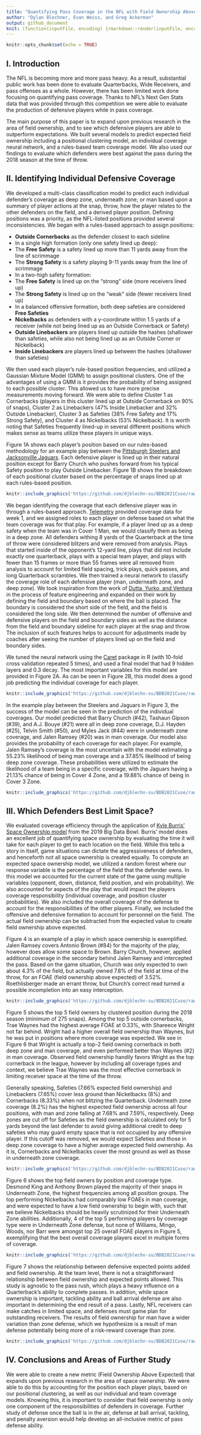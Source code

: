 ```yaml
---
title: "Quantifying Pass Coverage in the NFL with Field Ownership Above Expected"
author: "Dylan Blechner, Evan Weiss, and Greg Ackerman"
output: github_document
knit: (function(inputFile, encoding) {rmarkdown::render(inputFile, encoding = encoding, output_file = file.path(dirname(inputFile), 'README.md'), output_dir = getwd())})
---
```


```r
knitr::opts_chunk$set(echo = TRUE)
```

## I. Introduction

The NFL is becoming more and more pass heavy. As a result, substantial public work has been done to evaluate Quarterbacks, Wide Receivers, and pass offenses as a whole. However, there has been limited work done focusing on quantifying pass coverage. Thanks to NFL’s Next Gen Stats data that was provided through this competition we were able to evaluate the production of defensive players while in pass coverage. 

The main purpose of this paper is to expand upon previous research in the area of field ownership, and to see which defensive players are able to outperform expectations. We built several models to predict expected field ownership including a positional clustering model, an individual coverage neural network, and a rules-based team coverage model. We also used our findings to evaluate which defenders were best against the pass during the 2018 season at the time of throw.

## II. Identifying Individual Defensive Coverage

We developed a multi-class classification model to predict each individual defender’s coverage as deep zone, underneath zone, or man based upon a summary of player actions at the snap, throw, how the player relates to the other defenders on the field, and a derived player position. Defining positions was a priority, as the NFL-listed positions provided several inconsistencies. We began with a rules-based approach to assign positions:

*	**Outside Cornerbacks** as the defender closest to each sideline
*	In a single high formation (only one safety lined up deep):
+	The **Free Safety** is a safety lined up more than 11 yards away from the line of scrimmage
+	The **Strong Safety** is a safety playing 9-11 yards away from the line of scrimmage
*	In a two-high safety formation:
+	The **Free Safety** is lined up on the "strong" side (more receivers lined up) 
+	The **Strong Safety** is lined up on the “weak” side (fewer receivers lined up)
+	In a balanced offensive formation, both deep safeties are considered **Free Safeties**
*	**Nickelbacks** as defenders with a y-coordinate within 1.5 yards of a receiver (while not being lined up as an Outside Cornerback or Safety)
*	**Outside Linebackers** are players lined up outside the hashes (shallower than safeties, while also not being lined up as an Outside Corner or Nickelback)
*	**Inside Linebackers** are players lined up between the hashes (shallower than safeties)

We then used each player’s rule-based position frequencies, and utilized a Gaussian Mixture Model (GMM) to assign positional clusters. One of the advantages of using a GMM is it provides the probability of being assigned to each possible cluster. This allowed us to have more precise measurements moving forward. We were able to define Cluster 1 as Cornerbacks (players in this cluster lined up at Outside Cornerback on 90% of snaps), Cluster 2 as Linebackers (47% Inside Linebacker and 32% Outside Linebacker), Cluster 3 as Safeties (38% Free Safety and 17% Strong Safety), and Cluster 4 as Nickelbacks (53% Nickelback). It is worth noting that Safeties frequently lined-up in several different positions which makes sense as teams utilize these players in unique ways.  

Figure 1A shows each player’s position based on our rules-based methodology for an example play between the [Pittsburgh Steelers and Jacksonville Jaguars](https://www.jaguars.com/video/church-reads-big-ben-for-another-jaguars-int). Each defensive player is lined up in their natural position except for Barry Church who pushes forward from his typical Safety position to play Outside Linebacker. Figure 1B shows the breakdown of each positional cluster based on the percentage of snaps lined up at each rules-based position.

```r
knitr::include_graphics('https://github.com/djblechn-su/BDB2021Cuse/raw/main/plot_images/figure_1.png')
```

We began identifying the coverage that each defensive player was in through a rules-based approach. [Telemetry](https://www.kaggle.com/tombliss/additional-data-coverage-schemes-for-week-1) provided coverage data for week 1, and we assigned roles to each player on defense based on what the team coverage was for that play. For example, if a player lined up as a deep safety when the team was in Cover 1 Man, we would classify them as being in a deep zone. All defenders withing 8 yards of the Quarterback at the time of throw were considered blitzers and were removed from analysis. Plays that started inside of the opponent's 12-yard line, plays that did not include exactly one quarterback, plays with a special team player, and plays with fewer than 15 frames or more than 55 frames were all removed from analysis to account for limited field spacing, trick plays, quick passes, and long Quarterback scrambles. We then trained a neural network to classify the coverage role of each defensive player (man, underneath zone, and deep zone). We took inspiration from the work of [Dutta, Yurko, and Ventura](https://arxiv.org/pdf/1906.11373.pdf) in the process of feature engineering and expanded on their work by defining the field and boundary based on where the ball is placed. The boundary is considered the short side of the field, and the field is considered the long side. We then determined the number of offensive and defensive players on the field and boundary sides as well as the distance from the field and boundary sideline for each player at the snap and throw. The inclusion of such features helps to account for adjustments made by coaches after seeing the number of players lined up on the field and boundary sides.

We tuned the neural network using the [Caret](http://topepo.github.io/caret/index.html) package in R (with 10-fold cross validation repeated 5 times), and used a final model that had 9 hidden layers and 0.3 decay. The most important variables for this model are provided in Figure 2A. As can be seen in Figure 2B, this model does a good job predicting the individual coverage for each player.

```r
knitr::include_graphics('https://github.com/djblechn-su/BDB2021Cuse/raw/main/plot_images/figure_2.png')
```

In the example play between the Steelers and Jaguars in Figure 3, the success of the model can be seen in the prediction of the individual coverages. Our model predicted that Barry Church (#42), Tashaun Gipson (#39), and A.J. Bouye (#21) were all in deep zone coverage, D.J. Hayden (#25), Telvin Smith (#50), and Myles Jack (#44) were in underneath zone coverage, and Jalen Ramsey (#20) was in man coverage. Our model also provides the probability of each coverage for each player. For example, Jalen Ramsey's coverage is the most uncertain with the model estimating a 55.23% likelihood of being man coverage and a 37.85% likelihood of being deep zone coverage. These probabilities were utilized to estimate the likelihood of a team being in a specific coverage, with the Jaguars having a 21.13% chance of being in Cover 4 Zone, and a 19.88% chance of being in Cover 3 Zone.

```r
knitr::include_graphics('https://github.com/djblechn-su/BDB2021Cuse/raw/main/plot_images/figure_3.gif')
```

## III. Which Defenders Best Limit Space?

We evaluated coverage efficiency through the application of [Kyle Burris’ Space Ownership model](https://operations.nfl.com/media/3665/big-data-bowl-burris.pdf) from the 2019 Big Data Bowl. Burris’ model does an excellent job of quantifying space ownership by evaluating the time it will take for each player to get to each location on the field. While this tells a story in itself, game situations can dictate the aggressiveness of defenders, and henceforth not all space ownership is created equally. To compute an expected space ownership model, we utilized a random forest where our response variable is the percentage of the field that the defender owns. In this model we accounted for the current state of the game using multiple variables (opponent, down, distance, field position, and win probability). We also accounted for aspects of the play that would impact the players coverage responsibility (individual coverage, and position cluster probabilities). We also included the overall coverage of the defense to account for the responsibilities of the other players. Finally, we included the offensive and defensive formation to account for personnel on the field. The actual field ownership can be subtracted from the expected value to create field ownership above expected.

Figure 4 is an example of a play in which space ownership is exemplified. Jalen Ramsey covers Antonio Brown (#84) for the majority of the play, however does allow some space to Brown. Barry Church, however, applied additional coverage in the secondary behind Jalen Ramsey and intercepted the pass. Based on the game situation, Church was only expected to own about 4.3% of the field, but actually owned 7.8% of the field at time of the throw, for an FOAE (field ownership above expected) of 3.52%. Roethlisberger made an errant throw, but Church’s correct read turned a possible incompletion into an easy interception.

```r
knitr::include_graphics('https://github.com/djblechn-su/BDB2021Cuse/raw/main/plot_images/figure_4.gif')
```

Figure 5 shows the top 5 field owners by clustered position during the 2018 season (minimum of 275 snaps). Among the top 5 outside cornerbacks, Trae Waynes had the highest average FOAE at 0.33%, with Shareece Wright not far behind. Wright had a higher overall field ownership than Waynes, but he was put in positions where more coverage was expected. We see in Figure 6 that Wright is actually a top-2 field owning cornerback in both deep zone and man coverage, and even performed better than Waynes (#2) in man coverage. Observed field ownership handily favors Wright as the top cornerback in the league, however by including all coverage types and context, we believe Trae Waynes was the most effective cornerback in limiting receiver space at the time of the throw. 

Generally speaking, Safeties (7.66% expected field ownership) and Linebackers (7.65%) cover less ground than Nickelbacks (8%) and Cornerbacks (8.33%) when not blitzing the Quarterback. Underneath zone coverage (8.2%) has the highest expected field ownership across all four positions, with man and zone falling at 7.68% and 7.59%, respectively. Deep zones are cut off for Safeties as the field ownership is calculated only for 5 yards beyond the last defender to avoid giving additional credit to deep safeties who may guard empty space that is not occupied by any offensive player. If this cutoff was removed, we would expect Safeties and those in deep zone coverage to have a higher average expected field ownership. As it is, Cornerbacks and Nickelbacks cover the most ground as well as those in underneath zone coverage.

```r
knitr::include_graphics('https://github.com/djblechn-su/BDB2021Cuse/raw/main/plot_images/figure_5.png')
```

Figure 6 shows the top field owners by position and coverage type. Desmond King and Anthony Brown played the majority of their snaps in Underneath Zone, the highest frequencies among all position groups. The top performing Nickelbacks had comparably low FOAEs in man coverage, and were expected to have a low field ownership to begin with, such that we believe Nickelbacks should be heavily scrutinized for their Underneath Zone abilities. Additionally, 4 of the top 5 performing players by coverage type were in Underneath Zone defense, but none of Williams, Mingo, Woods, nor Barr were amongst top 25 overall FOAE players in Figure 5, exemplifying that the best overall coverage players excel in multiple forms of coverage.

```r
knitr::include_graphics('https://github.com/djblechn-su/BDB2021Cuse/raw/main/plot_images/figure_6.png')
```

Figure 7 shows the relationship between defensive expected points added and field ownership. At the team level, there is not a straightforward relationship between field ownership and expected points allowed. This study is agnostic to the pass rush, which plays a heavy influence on a Quarterback’s ability to complete passes. In addition, while space ownership is important, tackling ability and ball arrival defense are also important in determining the end result of a pass. Lastly, NFL receivers can make catches in limited space, and defenses must game plan for outstanding receivers. The results of field ownership for man have a wider variation than zone defense, which we hypothesize is a result of man defense potentially being more of a risk-reward coverage than zone. 

```r
knitr::include_graphics('https://github.com/djblechn-su/BDB2021Cuse/raw/main/plot_images/figure_7.png')
```

## IV. Conclusions and Areas of Further Study

We were able to create a new metric (Field Ownership Above Expected) that expands upon previous research in the area of space ownership. We were able to do this by accounting for the position each player plays, based on our positional clustering, as well as our individual and team coverage models. Knowing this, it is important to consider that field ownership is only one component of the responsibilities of defenders in coverage. Further study of defense once the ball is in the air, defense at ball arrival, tackling, and penalty aversion would help develop an all-inclusive metric of pass defense ability.

